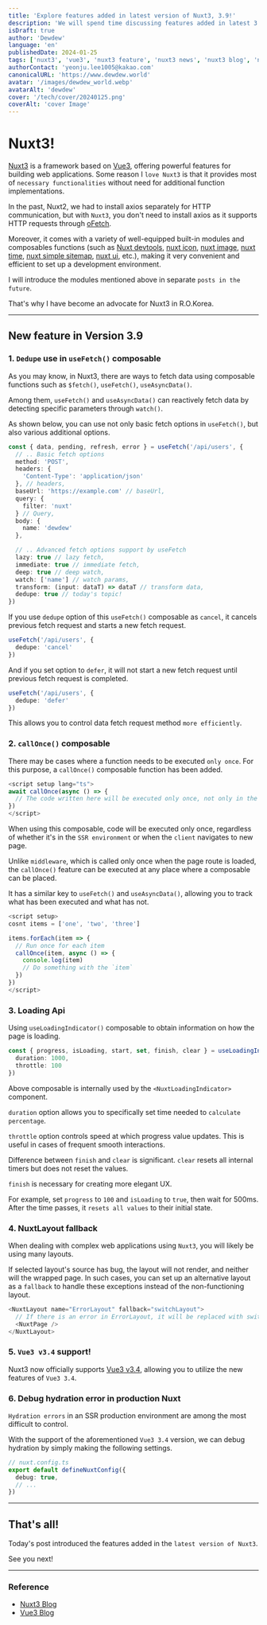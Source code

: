 ```yaml
---
title: 'Explore features added in latest version of Nuxt3, 3.9!'
description: 'We will spend time discussing features added in latest 3.9 version of Nuxt3!'
isDraft: true
author: 'Dewdew'
language: 'en'
publishedDate: 2024-01-25
tags: ['nuxt3', 'vue3', 'nuxt3 feature', 'nuxt3 news', 'nuxt3 blog', 'nuxt3 composables']
authorContact: 'yeonju.lee1005@kakao.com'
canonicalURL: 'https://www.dewdew.world'
avatar: '/images/dewdew_world.webp'
avatarAlt: 'dewdew'
cover: '/tech/cover/20240125.png'
coverAlt: 'cover Image'
---
```


# Nuxt3!

[Nuxt3](https://nuxt.com/) is a framework based on [Vue3](https://vuejs.org/), offering powerful features for building web applications.
Some reason I `love Nuxt3` is that it provides most of `necessary functionalities` without need for additional function implementations.

In the past, Nuxt2, we had to install axios separately for HTTP communication,
but with `Nuxt3`, you don't need to install axios as it supports HTTP requests through [oFetch](https://github.com/unjs/ofetch).

Moreover, it comes with a variety of well-equipped built-in modules and composables functions (such as [Nuxt devtools](https://devtools.nuxt.com/), [nuxt icon](https://nuxt.com/modules/icon), [nuxt image](https://image.nuxt.com/), [nuxt time](https://github.com/danielroe/nuxt-time), [nuxt simple sitemap](https://nuxtseo.com/sitemap/getting-started/installation), [nuxt ui](https://ui.nuxt.com/), etc.),
making it very convenient and efficient to set up a development environment.

I will introduce the modules mentioned above in separate `posts in the future`.

That's why I have become an advocate for Nuxt3 in R.O.Korea.

---

## New feature in Version 3.9

### 1. `Dedupe` use in `useFetch()` composable

As you may know, in Nuxt3, there are ways to fetch data using composable functions such as `$fetch()`, `useFetch()`, `useAsyncData()`.

Among them, `useFetch()` and `useAsyncData()` can reactively fetch data by detecting specific parameters through `watch()`.

As shown below, you can use not only basic fetch options in `useFetch()`, but also various additional options.

```typescript
const { data, pending, refresh, error } = useFetch('/api/users', {
  // .. Basic fetch options
  method: 'POST',
  headers: {
    'Content-Type': 'application/json'
  }, // headers,
  baseUrl: 'https://example.com' // baseUrl,
  query: {
    filter: 'nuxt'
  } // Query,
  body: {
    name: 'dewdew'
  },

  // .. Advanced fetch options support by useFetch
  lazy: true // lazy fetch,
  immediate: true // immediate fetch,
  deep: true // deep watch,
  watch: ['name'] // watch params,
  transform: (input: dataT) => dataT // transform data,
  dedupe: true // today's topic!
})
```

If you use `dedupe` option of this `useFetch()` composable as `cancel`, it cancels previous fetch request and starts a new fetch request.

```typescript
useFetch('/api/users', {
  dedupe: 'cancel'
})
```

And if you set option to `defer`, it will not start a new fetch request until previous fetch request is completed.

```typescript
useFetch('/api/users', {
  dedupe: 'defer'
})
```

This allows you to control data fetch request method `more efficiently`.

### 2. `callOnce()` composable

There may be cases where a function needs to be executed `only once`. For this purpose, a `callOnce()` composable function has been added.

```typescript
<script setup lang="ts">
await callOnce(async () => {
  // The code written here will be executed only once, not only in the SSR environment, but in all cases.
})
</script>
```
When using this composable, code will be executed only once, regardless of whether it's in the `SSR environment` or when the `client` navigates to new page.

Unlike `middleware`, which is called only once when the page route is loaded, the `callOnce()` feature can be executed at any place where a composable can be placed.

It has a similar key to `useFetch()` and `useAsyncData()`, allowing you to track what has been executed and what has not.

```typescript
<script setup>
cosnt items = ['one', 'two', 'three']

items.forEach(item => {
  // Run once for each item
  callOnce(item, async () => {
    console.log(item)
    // Do something with the `item`
  })
})
</script>
```

### 3. Loading Api

Using `useLoadingIndicator()` composable to obtain information on how the page is loading.

```typescript
const { progress, isLoading, start, set, finish, clear } = useLoadingIndicator({
  duration: 1000,
  throttle: 100
})
```

Above composable is internally used by the `<NuxtLoadingIndicator>` component.

`duration` option allows you to specifically set time needed to `calculate percentage`.

`throttle` option controls speed at which progress value updates. This is useful in cases of frequent smooth interactions.

Difference between `finish` and `clear` is significant. `clear` resets all internal timers but does not reset the values.

`finish` is necessary for creating more elegant UX.

For example, set `progress` to `100` and `isLoading` to `true`, then wait for 500ms.
After the time passes, it `resets all values` to their initial state.

### 4. NuxtLayout fallback

When dealing with complex web applications using `Nuxt3`, you will likely be using many layouts.

If selected layout's source has bug, the layout will not render, and neither will the wrapped page.
In such cases, you can set up an alternative layout as a `fallback` to handle these exceptions instead of the non-functioning layout.

```typescript
<NuxtLayout name="ErrorLayout" fallback="switchLayout">
  // If there is an error in ErrorLayout, it will be replaced with switchLayout.
  <NuxtPage />
</NuxtLayout>
```

### 5. `Vue3 v3.4` support!

Nuxt3 now officially supports [Vue3 v3.4](https://blog.vuejs.org/posts/vue-3-4), allowing you to utilize the new features of `Vue3 3.4`.

### 6. Debug hydration error in production Nuxt

`Hydration errors` in an SSR production environment are among the most difficult to control.

With the support of the aforementioned `Vue3 3.4` version, we can debug hydration by simply making the following settings.

```typescript
// nuxt.config.ts
export default defineNuxtConfig({
  debug: true,
  // ...
})
```

---

## That's all!

Today's post introduced the features added in the `latest version of Nuxt3`.

See you next!

---

### Reference

- [Nuxt3 Blog](https://nuxt.com/blog/v3-9)
- [Vue3 Blog](https://blog.vuejs.org/posts/vue-3-4)
